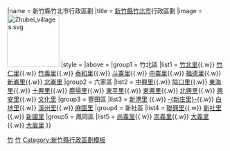 {{Navbox
|state = {{#ifeq: {{{1|}}} | uncollapsed | uncollapsed | autocollapse }}
|name  = 新竹縣竹北市行政區劃
|title = [[新竹縣]][[竹北市]]行政區劃
|image = [[File:Zhubei villages.svg|120px]]
|style = 
|above = 
|group1 = 竹北區
|list1 = [[竹北里]]{{.w}} [[竹仁里]]{{.w}} [[竹義里]]{{.w}} [[泰和里]]{{.w}} [[斗崙里]]{{.w}} [[中崙里]]{{.w}} [[福德里]]{{.w}} [[新崙里]]{{.w}} [[北崙里]]
|group2 = 六家區
|list2 = [[中興里 (竹北市)|中興里]]{{.w}} [[隘口里]]{{.w}} [[東海里]]{{.w}} [[十興里]]{{.w}} [[鹿場里]]{{.w}} [[東平里 (竹北市)|東平里]]{{.w}} [[東興里 (竹北市)|東興里]]{{.w}} [[北興里 (竹北市)|北興里]]{{.w}} [[興安里]]{{.w}} [[文化里 (竹北市)|文化里]]
|group3 = 豐田區
|list3 = [[新港里]] {{.w}} [[新庄里 (竹北市)|-{新庄里}-]]{{.w}} [[白地里]]{{.w}} [[溪州里]]{{.w}} [[麻園里]]
|group4 = 新社區
|list4 = [[聯興里]]{{.w}} [[新社里]]{{.w}} [[新國里]]
|group5 = 鳳岡區
|list5 = [[尚義里]]{{.w}} [[崇義里]]{{.w}} [[大義里]]{{.w}} [[大眉里]]
}}
<noinclude>
[[Category:新竹縣的村和里|竹]]
[[Category:竹北市行政區劃|竹]]
[[Category:新竹縣行政區劃模板]]
</noinclude>